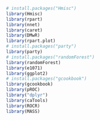 ```r
# install.packages("Hmisc")
library(Hmisc)
library(rpart)
library(nnet)
library(caret)
library(DMwR)
library(rpart.plot)
# install.packages("party")
library(party)
# install.packages("randomForest")
library(randomForest)
library(e1071)
library(ggplot2)
# install.packages("gcookbook")
library(gcookbook)
library(pROC)
library("dplyr")                                
library(caTools)
library(ROCR)
library(MASS)

```
